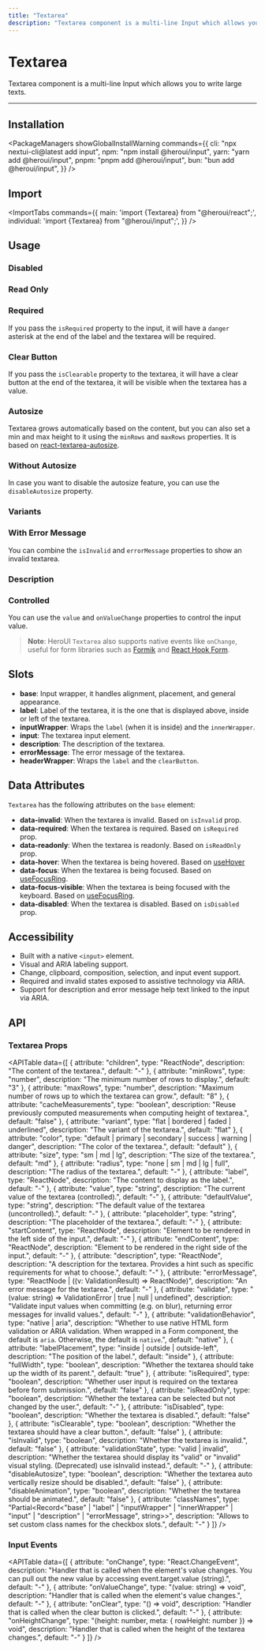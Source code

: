 ```yaml
---
title: "Textarea"
description: "Textarea component is a multi-line Input which allows you to write large texts."
---
```



# Textarea

Textarea component is a multi-line Input which allows you to write large texts.

<ComponentLinks component="input" storybook="textarea" reactAriaHook="useTextField" />

---

<CarbonAd/>

## Installation

<PackageManagers
  showGlobalInstallWarning
  commands={{
    cli: "npx nextui-cli@latest add input",
    npm: "npm install @heroui/input",
    yarn: "yarn add @heroui/input",
    pnpm: "pnpm add @heroui/input",
    bun: "bun add @heroui/input",
  }}
/>

## Import

<ImportTabs
  commands={{
    main: 'import {Textarea} from "@heroui/react";',
    individual: 'import {Textarea} from "@heroui/input";',
  }}
/>

## Usage

<CodeDemo title="Usage" files={textareaContent.usage} />

### Disabled

<CodeDemo title="Disabled" files={textareaContent.disabled} />

### Read Only

<CodeDemo title="Readonly" files={textareaContent.readonly} />

### Required

If you pass the `isRequired` property to the input, it will have a `danger` asterisk at
the end of the label and the textarea will be required.

<CodeDemo title="Required" files={textareaContent.required} />

### Clear Button

If you pass the `isClearable` property to the textarea, it will have a clear button at the
end of the textarea, it will be visible when the textarea has a value.

<CodeDemo title="Clear Button" files={textareaContent.clearButton} />

### Autosize

Textarea grows automatically based on the content, but you can also set a min and max height to
it using the `minRows` and `maxRows` properties. It is based on [react-textarea-autosize](https://github.com/Andarist/react-textarea-autosize).

<CodeDemo title="Autosize" files={textareaContent.autosize} />

### Without Autosize

In case you want to disable the autosize feature, you can use the `disableAutosize` property.

<CodeDemo title="Without Autosize" files={textareaContent.disableAutosize} />

### Variants

<CodeDemo title="Variants" files={textareaContent.variants} />

### With Error Message

You can combine the `isInvalid` and `errorMessage` properties to show an invalid textarea.

<CodeDemo title="With Error Message" files={textareaContent.errorMessage} />

### Description

<CodeDemo title="Description" files={textareaContent.description} />

### Controlled

You can use the `value` and `onValueChange` properties to control the input value.

<CodeDemo title="Controlled" files={textareaContent.controlled} />

> **Note**: HeroUI `Textarea` also supports native events like `onChange`, useful for form libraries
> such as [Formik](https://formik.org/) and [React Hook Form](https://react-hook-form.com/).


## Slots

- **base**: Input wrapper, it handles alignment, placement, and general appearance.
- **label**: Label of the textarea, it is the one that is displayed above, inside or left of the textarea.
- **inputWrapper**: Wraps the `label` (when it is inside) and the `innerWrapper`.
- **input**: The textarea input element.
- **description**: The description of the textarea.
- **errorMessage**: The error message of the textarea.
- **headerWrapper**: Wraps the `label` and the `clearButton`.

<Spacer y={4} />

## Data Attributes

`Textarea` has the following attributes on the `base` element:

- **data-invalid**:
  When the textarea is invalid. Based on `isInvalid` prop.
- **data-required**:
  When the textarea is required. Based on `isRequired` prop.
- **data-readonly**:
  When the textarea is readonly. Based on `isReadOnly` prop.
- **data-hover**:
  When the textarea is being hovered. Based on [useHover](https://react-spectrum.adobe.com/react-aria/useHover.html)
- **data-focus**:
  When the textarea is being focused. Based on [useFocusRing](https://react-spectrum.adobe.com/react-aria/useFocusRing.html).
- **data-focus-visible**:
  When the textarea is being focused with the keyboard. Based on [useFocusRing](https://react-spectrum.adobe.com/react-aria/useFocusRing.html).
- **data-disabled**:
  When the textarea is disabled. Based on `isDisabled` prop.

<Spacer y={4} />

## Accessibility

- Built with a native `<input>` element.
- Visual and ARIA labeling support.
- Change, clipboard, composition, selection, and input event support.
- Required and invalid states exposed to assistive technology via ARIA.
- Support for description and error message help text linked to the input via ARIA.

<Spacer y={4} />

## API

### Textarea Props

<APITable
  data={[
    {
      attribute: "children",
      type: "ReactNode",
      description: "The content of the textarea.",
      default: "-"
    },
    {
      attribute: "minRows",
      type: "number",
      description: "The minimum number of rows to display.",
      default: "3"
    },
    {
      attribute: "maxRows",
      type: "number", 
      description: "Maximum number of rows up to which the textarea can grow.",
      default: "8"
    },
    {
      attribute: "cacheMeasurements",
      type: "boolean",
      description: "Reuse previously computed measurements when computing height of textarea.",
      default: "false"
    },
    {
      attribute: "variant",
      type: "flat | bordered | faded | underlined",
      description: "The variant of the textarea.",
      default: "flat"
    },
    {
      attribute: "color",
      type: "default | primary | secondary | success | warning | danger",
      description: "The color of the textarea.",
      default: "default"
    },
    {
      attribute: "size",
      type: "sm | md | lg",
      description: "The size of the textarea.",
      default: "md"
    },
    {
      attribute: "radius",
      type: "none | sm | md | lg | full",
      description: "The radius of the textarea.",
      default: "-"
    },
    {
      attribute: "label",
      type: "ReactNode",
      description: "The content to display as the label.",
      default: "-"
    },
    {
      attribute: "value",
      type: "string",
      description: "The current value of the textarea (controlled).",
      default: "-"
    },
    {
      attribute: "defaultValue",
      type: "string",
      description: "The default value of the textarea (uncontrolled).",
      default: "-"
    },
    {
      attribute: "placeholder",
      type: "string",
      description: "The placeholder of the textarea.",
      default: "-"
    },
    {
      attribute: "startContent",
      type: "ReactNode",
      description: "Element to be rendered in the left side of the input.",
      default: "-"
    },
    {
      attribute: "endContent",
      type: "ReactNode",
      description: "Element to be rendered in the right side of the input.",
      default: "-"
    },
    {
      attribute: "description",
      type: "ReactNode",
      description: "A description for the textarea. Provides a hint such as specific requirements for what to choose.",
      default: "-"
    },
    {
      attribute: "errorMessage",
      type: "ReactNode | ((v: ValidationResult) => ReactNode)",
      description: "An error message for the textarea.",
      default: "-"
    },
    {
      attribute: "validate",
      type: "(value: string) => ValidationError | true | null | undefined",
      description: "Validate input values when committing (e.g. on blur), returning error messages for invalid values.",
      default: "-"
    },
    {
      attribute: "validationBehavior",
      type: "native | aria",
      description: "Whether to use native HTML form validation or ARIA validation. When wrapped in a Form component, the default is `aria`. Otherwise, the default is `native`.",
      default: "native"
    },
    {
      attribute: "labelPlacement",
      type: "inside | outside | outside-left",
      description: "The position of the label.",
      default: "inside"
    },
    {
      attribute: "fullWidth",
      type: "boolean",
      description: "Whether the textarea should take up the width of its parent.",
      default: "true"
    },
    {
      attribute: "isRequired",
      type: "boolean",
      description: "Whether user input is required on the textarea before form submission.",
      default: "false"
    },
    {
      attribute: "isReadOnly",
      type: "boolean",
      description: "Whether the textarea can be selected but not changed by the user.",
      default: "-"
    },
    {
      attribute: "isDisabled",
      type: "boolean",
      description: "Whether the textarea is disabled.",
      default: "false"
    },
    {
      attribute: "isClearable",
      type: "boolean",
      description: "Whether the textarea should have a clear button.",
      default: "false"
    },
    {
      attribute: "isInvalid",
      type: "boolean",
      description: "Whether the textarea is invalid.",
      default: "false"
    },
    {
      attribute: "validationState",
      type: "valid | invalid",
      description: "Whether the textarea should display its \"valid\" or \"invalid\" visual styling. (Deprecated) use isInvalid instead.",
      default: "-"
    },
    {
      attribute: "disableAutosize",
      type: "boolean",
      description: "Whether the textarea auto vertically resize should be disabled.",
      default: "false"
    },
    {
      attribute: "disableAnimation",
      type: "boolean",
      description: "Whether the textarea should be animated.",
      default: "false"
    },
    {
      attribute: "classNames",
      type: "Partial<Record<\"base\" | \"label\" | \"inputWrapper\" | \"innerWrapper\" | \"input\" | \"description\" | \"errorMessage\", string>>",
      description: "Allows to set custom class names for the checkbox slots.",
      default: "-"
    }
  ]}
/>

### Input Events

<APITable
  data={[
    {
      attribute: "onChange",
      type: "React.ChangeEvent<HTMLInputElement>",
      description: "Handler that is called when the element's value changes. You can pull out the new value by accessing event.target.value (string).",
      default: "-"
    },
    {
      attribute: "onValueChange",
      type: "(value: string) => void",
      description: "Handler that is called when the element's value changes.",
      default: "-"
    },
    {
      attribute: "onClear",
      type: "() => void",
      description: "Handler that is called when the clear button is clicked.",
      default: "-"
    },
    {
      attribute: "onHeightChange",
      type: "(height: number, meta: { rowHeight: number }) => void",
      description: "Handler that is called when the height of the textarea changes.",
      default: "-"
    }
  ]}
/>
